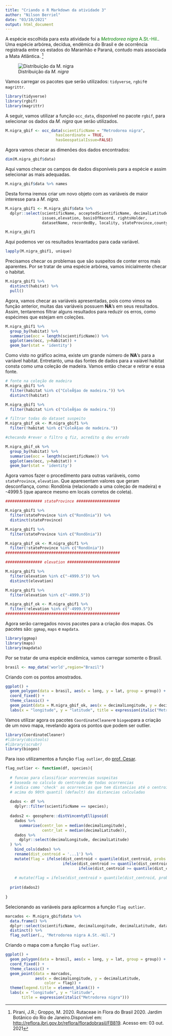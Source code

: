 ```yaml
---
title: "Criando o R Markdown da atividade 3"
author: "Nilson Berriel"
date: "03/10/2021"
output: html_document
---
```


A espécie escolhida para esta atividade foi a <font color = green>*Metrodorea nigra* A.St.-Hil.</font>. Uma espécie arbórea, decídua, endêmica do Brasil e de ocorrência registrada entre os estados do Maranhão e Paraná, contudo mais associada a Mata Atlântica. [^1]

[^1]: Pirani, J.R.; Groppo, M. 2020. Rutaceae in Flora do Brasil 2020. Jardim Botânico do Rio de Janeiro.Disponível em: <http://reflora.jbrj.gov.br/reflora/floradobrasil/FB819>. Acesso em: 03 out. 2021

![Distribuição da *M. nigra*](C:/R/ciencolab_banco-dados/cienc.colab/cienc.colab/mapa_m_nigra.jpg)

Vamos carregar os pacotes que serão utilizados: `tidyverse`, `rgbif`e `magrittr`.

```r
library(tidyverse)
library(rgbif)
library(magrittr)
```

A seguir, vamos utilizar a função `occ_data`, disponível no pacote `rgbif`, para selecionar os dados da *M. nigra* que serão utilizados.

```r
M.nigra_gbif <- occ_data(scientificName = "Metrodorea nigra", 
                      hasCoordinate = TRUE,
                      hasGeospatialIssue=FALSE)
```

Agora vamos checar as dimenões dos dados encontrados:

```r
dim(M.nigra_gbif$data)
```

Aqui vamos checar os campos de dados disponíveis para a espécie e assim selecionar as mais adequadas.

```r
M.nigra_gbif$data %>% names
```

Desta forma iremos criar um novo objeto com as variáveis de maior interesse para a *M. nigra*.

```r
M.nigra_gbif1 <- M.nigra_gbif$data %>%
  dplyr::select(scientificName, acceptedScientificName, decimalLatitude, decimalLongitude,
                issues,elevation, basisOfRecord, rightsHolder, 
                datasetName, recordedBy, locality, stateProvince,county, habitat) 

M.nigra_gbif1
```

Aqui podemos ver os resultados levantados para cada variável.

```r
lapply(M.nigra_gbif1, unique)

```

Precisamos checar os problemas que são suspeitos de conter erros mais aparentes. Por se tratar de uma espécie arbórea, vamos inicialmente checar o habitat.

```r
M.nigra_gbif1 %>%
  distinct(habitat) %>%
  pull()
```

Agora, vamos checar as variáveis apresentadas, pois como vimos na função anterior, muitas das variáveis possuem **NA**'s em seus resultados. Assim, tentaremos filtrar alguns resultados para reduzir os erros, como espécimes que estejam em coleções.

```r
M.nigra_gbif1 %>%
  group_by(habitat) %>% 
  summarise(occ = length(scientificName)) %>% 
  ggplot(aes(occ, y=habitat)) +
  geom_bar(stat = 'identity') 
```

Como visto no gráfico acima, existe um grande número de **NA**'s para a variável habitat. Entretanto, uma das fontes de dados para a vaiável habitat consta como uma coleção de madeira. Vamos então checar e retirar e essa fonte.

```r
# fonte na coleção de madeira
M.nigra_gbif1 %>% 
  filter(habitat %in% c("ColeÃ§ao de madeira.")) %>% 
  distinct(habitat)
```

```r
M.nigra_gbif1 %>% 
  filter(habitat %in% c("ColeÃ§ao de madeira."))
```

```r
# filtrar todas do dataset suspeito
M.nigra_gbif_ok <- M.nigra_gbif1 %>% 
  filter(!habitat %in% c("ColeÃ§ao de madeira."))
```

```r
#checando #rever o filtro q fiz, acredito q deu errado

M.nigra_gbif_ok %>%
  group_by(habitat) %>% 
  summarise(occ = length(scientificName)) %>% 
  ggplot(aes(occ, y=habitat)) +
  geom_bar(stat = 'identity') 
```

Agora vamos fazer o procedimento para outras variáveis, como `stateProvince`, `elevation`. Que aparesentam valores que geram desconfiança, como: Rondônia (relacionado a uma coleção de madeira) e -4999.5 (que aparece mesmo em locais corretos de coleta).

```r
################ stateProvince ###################

M.nigra_gbif1 %>% 
  filter(stateProvince %in% c("Rondônia")) %>% 
  distinct(stateProvince)

M.nigra_gbif1 %>% 
  filter(stateProvince %in% c("Rondônia"))

M.nigra_gbif_ok <- M.nigra_gbif1 %>% 
  filter(!stateProvince %in% c("Rondônia"))
##################################################

################ elevation #######################

M.nigra_gbif1 %>% 
  filter(elevation %in% c("-4999.5")) %>% 
  distinct(elevation)

M.nigra_gbif1 %>% 
  filter(elevation %in% c("-4999.5"))

M.nigra_gbif_ok <- M.nigra_gbif1 %>% 
  filter(!elevation %in% c("-4999.5"))
##################################################
```


Agora serão carregados novos pacotes para a criação dos mapas. Os pacotes são: `ggmap`, `maps` e `mapdata`.

```r
library(ggmap)
library(maps)
library(mapdata)
```

Por se tratar de uma espécie endêmica, vamos carregar somente o Brasil.
```r
brasil <- map_data('world',region="Brazil")

```

Criando com os pontos amostrados.
```r
ggplot() +
  geom_polygon(data = brasil, aes(x = long, y = lat, group = group)) +
  coord_fixed() +
  theme_classic() +
  geom_point(data = M.nigra_gbif_ok, aes(x = decimalLongitude, y = decimalLatitude), color = "red") +
  labs(x = "longitude", y = "latitude", title = expression(italic("Metrodorea nigra")))
```

Vamos utilizar agora os pacotes `CoordinateCleaner`e `biogeo`para a criação de um novo mapa, revelando agora os pontos que podem ser outlier.
```r
library(CoordinateCleaner)
#library(obistools)
#library(scrubr)
library(biogeo)
```

Para isso utilizamentos a função `flag outlier`, do [prof. Cesar](https://github.com/cammcordeiro/ciencia_colab/blob/main/functions/aux_functions.R).
```r
flag_outlier <- function(df, species){
  
  # funcao para classificar ocorrencias suspeitas
  # baseada no calculo do centroide de todas ocorrencias
  # indica como 'check' as ocorrencias que tem distancias até o centroide
  # acima do 90th quantil (default) das distancias calculadas
  
  dados <- df %>% 
    dplyr::filter(scientificName == species); 
  
  dados2 <- geosphere::distVincentyEllipsoid(
    dados %>%
      summarise(centr_lon = median(decimalLongitude),
                centr_lat = median(decimalLatitude)),
    dados %>% 
      dplyr::select(decimalLongitude, decimalLatitude)
  ) %>% 
    bind_cols(dados) %>% 
    rename(dist_centroid = '...1') %>% 
    mutate(flag = ifelse(dist_centroid < quantile(dist_centroid, probs = 0.9), "OK",
                         ifelse(dist_centroid >= quantile(dist_centroid, probs = 0.90) & dist_centroid < quantile(dist_centroid, probs = 0.95), "check > Q90",
                                ifelse(dist_centroid >= quantile(dist_centroid, probs = 0.95), "check > Q95", "OK"))))
  
    # mutate(flag = ifelse(dist_centroid > quantile(dist_centroid, probs = prob), "check", "OK"))
  
  print(dados2)
  
}

```

Selecionando as variáveis para aplicarmos a função `flag outlier`.
```r

marcados <- M.nigra_gbif$data %>% 
  data.frame() %>% 
  dplyr::select(scientificName, decimalLongitude, decimalLatitude, datasetName) %>% 
  distinct() %>% 
  flag_outlier(., "Metrodorea nigra A.St.-Hil.")

```


Criando o mapa com a função `flag outlier`.
```r
ggplot() +
  geom_polygon(data = brasil, aes(x = long, y = lat, group = group)) +
  coord_fixed() +
  theme_classic() +
  geom_point(data = marcados, 
             aes(x = decimalLongitude, y = decimalLatitude, 
                 color = flag)) +
  theme(legend.title = element_blank()) +
  labs(x = "longitude", y = "latitude", 
       title = expression(italic("Metrodorea nigra")))
```
